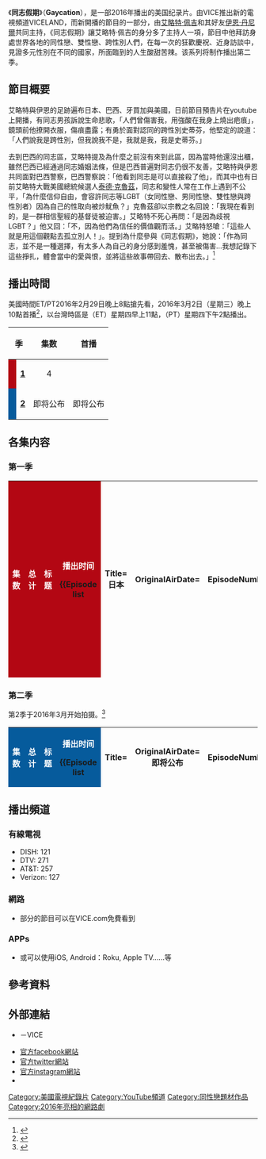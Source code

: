 {{Infobox Television
| show_name    = 同志假期

| original_name        = Gaycation
| image      = Gaycation.jpg
| caption    = 
| genre                = [[紀錄片|紀錄片]]
| director             = Niall Kenny
| starring             = [[艾略特·佩吉|艾略特·佩吉]]、{{tsl|en|Ian Daniel|伊恩·丹尼爾}}
| country              = {{USA}}
| language             =  [[英語|英語]]
| num_seasons          = 2
| num_episodes         = 10
| executive_producer   = Jim Czarnecki, Brendan Fitzgerald, Nomi Ernst Leidner, Bradley J. Levin, 艾略特·佩吉
| producer             = Lucy King
| slogan               =那些殺不死你的都將使你更gay
| location             = [[美国|美国]]、[[日本|日本]]、[[巴西|巴西]]、[[牙买加|牙买加]]
| runtine              = 60分鐘
| company              = [[2016_VICE_Media_LLC|2016 VICE Media LLC]]
| channel              =[[VICE|VICE]]
| first_aired          ={{start date|2016|3|2}}
| last_aired           = 至今
| website              = https://www.vice.com/tag/gaycation
| imdb_id              = 
}}

《'''同志假期'''》（'''Gaycation'''），是一部2016年播出的美国纪录片。由VICE推出新的電視頻道VICELAND，而新開播的節目的一部分，由[[艾略特·佩吉|艾略特·佩吉]]和其好友[[伊恩·丹尼爾|伊恩·丹尼爾]]共同主持，《同志假期》讓艾略特‧佩吉的身分多了主持人一項，節目中他拜訪身處世界各地的同性戀、雙性戀、跨性別人們，在每一次的狂歡慶祝、近身訪談中，見證多元性別在不同的國家，所面臨到的人生酸甜苦辣。该系列将制作播出第二季。

==節目概要==
艾略特與伊恩的足跡遍布日本、巴西、牙買加與美國，日前節目預告片在youtube上開播，有同志男孩訴說生命悲歌，「人們曾傷害我，用強酸在我身上燒出疤痕」，鏡頭前他撩開衣服，傷痕盡露；有勇於面對認同的跨性別史蒂芬，他堅定的說道：「人們說我是跨性別，但我說我不是，我就是我，我是史蒂芬。」
 
去到巴西的同志區，艾略特提及為什麼之前沒有來到此區，因為當時他還沒出櫃，雖然巴西已經通過同志婚姻法條，但是巴西普遍對同志仍很不友善，艾略特與伊恩共同面對巴西警察，巴西警察說：「他看到同志是可以直接殺了他」，而其中也有日前艾略特大戰美國總統候選人[[泰德·克魯茲|泰德·克魯茲]]，同志和變性人常在工作上遇到不公平，「為什麼信仰自由，會容許同志等LGBT（女同性戀、男同性戀、雙性戀與跨性別者）因為自己的性取向被炒魷魚？」克魯茲卻以宗教之名回說：「我現在看到的，是一群相信聖經的基督徒被迫害。」艾略特不死心再問：「是因為歧視LGBT？」他又回：「不，因為他們為信任的價值觀而活。」艾略特怒嗆：「這些人就是用這個觀點去孤立別人！」。提到為什麼參與《同志假期》，她說：「作為同志，並不是一種選擇，有太多人為自己的身分感到羞愧，甚至被傷害…我想記錄下這些掙扎，體會當中的愛與恨，並將這些故事帶回去、散布出去。」<ref>{{cite news|url=http://www.appledaily.com.tw/realtimenews/article/new/20160128/785007/|title=出櫃女星開新節目《同志假期》帶血帶淚|work=[[蘋果日報_(台灣)|蘋果日報]]|date=2015-08-23|accessdate=2016-02-16|archive-date=2016-10-16|archive-url=https://web.archive.org/web/20161016024836/http://www.appledaily.com.tw/realtimenews/article/new/20160128/785007/|dead-url=no}}</ref>

==播出時間==
美國時間ET/PT2016年2月29日晚上8點搶先看，2016年3月2日（星期三）晚上10點首播<ref>{{cite news|url=http://www.newswire.ca/news-releases/this-land-is-your-land-this-land-is-viceland-new-specialty-channel-launches-with-distinctive-slate-of-programming-feb-29-569019981.html|title=「This Land is Your Land, This Land is VICELAND: New Specialty Channel Launches with Distinctive Slate of Programming, Feb. 29 」　|work=[[CNW|CNW]]|date=2016-02-17|accessdate=2016-02-17|archive-date=2017-07-06|archive-url=https://web.archive.org/web/20170706075609/http://www.newswire.ca/news-releases/this-land-is-your-land-this-land-is-viceland-new-specialty-channel-launches-with-distinctive-slate-of-programming-feb-29-569019981.html|dead-url=no}}</ref>，以台灣時區是（ET）星期四早上11點，（PT）星期四下午2點播出。
{| class="wikitable"
|-
! colspan="2"| 季 !! 集数 !! 首播 !! 结局
|-
| style="background:#B30713; height:5px;"|
| style="text-align:center;"| '''[[#第一季|1]]'''
| style="text-align:center;"| 4
| style="text-align:center;"| {{Start date|2016|3|2}}
| style="text-align:center;"| {{End date|2016|3|23}}
|-
| style="background:#065B9C; height:5px;"|
| style="text-align:center;"| '''[[#第二季|2]]'''
| style="text-align:center;"| 即将公布
| style="text-align:center;"| 即将公布
| style="text-align:center;"| 即将公布
|}

==各集内容==

===第一季===
{| class="wikitable plainrowheaders"  style="width:75%; background:#fff;"
|-
!  style="background:#B30713; width:8%;"|<span style="color: white;">集数</span>
!  style="background:#B30713; width:8%;"|<span style="color: white;">总计</span>
! style="background:#B30713"|<span style="color: white;">标题</span>
!  style="background:#B30713; width:17%;"|<span style="color: white;">播出时间</span>
  
{{Episode list
 |Title=日本
 |OriginalAirDate={{Start date|2016|3|2}}
 |EpisodeNumber=1
 |EpisodeNumber2=1
 |ShortSummary=该系列首播集，艾略特和伊恩探索日本文化对同性恋的暧昧态度与日本同志人群的努力。
 |LineColor=B30713
 }}
{{Episode list
 |Title=巴西
 |OriginalAirDate={{Start date|2016|3|9}}
 |EpisodeNumber=2
 |EpisodeNumber2=2
 |ShortSummary=访问巴西[[里约热内卢|里约热内卢]]，探索巴西同志人群如何生活在一个拥有世界上最高的LGBTQ谋杀率的地方。
 |LineColor=B30713
 }}
{{Episode list
 |Title=牙买加
 |OriginalAirDate={{Start date|2016|3|16}}
 |EpisodeNumber=3
 |EpisodeNumber2=3
 |ShortSummary=艾略特和伊恩前往恐同国家牙买加，并探讨该地区的同性恋人群对此怎样看待。
 |LineColor=B30713
 }}
{{Episode list
 |Title=美国
 |OriginalAirDate={{Start date|2016|3|23}}
 |EpisodeNumber=4
 |EpisodeNumber2=4
 |ShortSummary=艾略特和伊恩进行了从爱荷华州到纽约市的旅行，在此期间，他们探索了美国的LGBTQ运动的挫折与进展。
 |LineColor=B30713
 }}
|}

===第二季===
第2季于2016年3月开始拍摄。<ref>{{Cite web |url=https://twitter.com/EllenPage/status/714859024945192961 |title=存档副本 |access-date=2016-04-15 |archive-date=2019-05-08 |archive-url=https://web.archive.org/web/20190508211804/https://twitter.com/EllenPage/status/714859024945192961 }}</ref>

{| class="wikitable plainrowheaders"  style="width:75%; background:#fff;"
|-
!  style="background:#065B9C; width:8%;"|<span style="color: white;">集数</span>
!  style="background:#065B9C; width:8%;"|<span style="color: white;">总计</span>
! style="background:#065B9C"|<span style="color: white;">标题</span>
!  style="background:#065B9C; width:17%;"|<span style="color: white;">播出时间</span>
  
{{Episode list
 |Title=
 |OriginalAirDate=即将公布
 |EpisodeNumber=
 |EpisodeNumber2=
 |ShortSummary=
 |LineColor=065B9C
 }}
|}

==播出頻道==
===有線電視===
*DISH: 121
*DTV: 271
*AT&T: 257
*Verizon: 127
===網路===
*部分的節目可以在VICE.com免費看到
===APPs===
*或可以使用iOS, Android：Roku, Apple TV......等

==參考資料==
{{Reflist|2}}

==外部連結==
*{{official|1=https://www.vice.com/tag/gaycation}}－VICE{{dead link|date=2017年12月 |bot=InternetArchiveBot |fix-attempted=yes }}
* [https://www.facebook.com/VICELANDTV 官方facebook網站] {{Wayback|url=https://www.facebook.com/VICELANDTV |date=20191130045452 }}
* [https://twitter.com/viceland 官方twitter網站] {{Wayback|url=https://twitter.com/viceland |date=20210117053043 }}
* [https://www.instagram.com/viceland/ 官方instagram網站] {{Wayback|url=https://www.instagram.com/viceland/ |date=20190616101758 }}
* {{IMDb title|5430288|Gaycation}}
{{Authority control}}

[[Category:美國電視紀錄片|Category:美國電視紀錄片]]
[[Category:YouTube頻道|Category:YouTube頻道]]
[[Category:同性戀題材作品|Category:同性戀題材作品]]
[[Category:2016年亮相的網路劇|Category:2016年亮相的網路劇]]